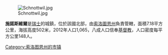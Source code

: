 [[Image:Schnottwil.jpg|right]]

'''施諾斯維爾'''是[[瑞士|瑞士]]的城鎮，位於該國北部，由[[索洛圖恩州|索洛圖恩州]]負責管轄，面積7.18平方公里，海拔高度502米，2012年人口1,065，八成人口信奉[[基督教|基督教]]，人口密度每平方公里148人。

{{Switzerland-geo-stub}}
[[Category:索洛图恩州的市镇|Category:索洛图恩州的市镇]]